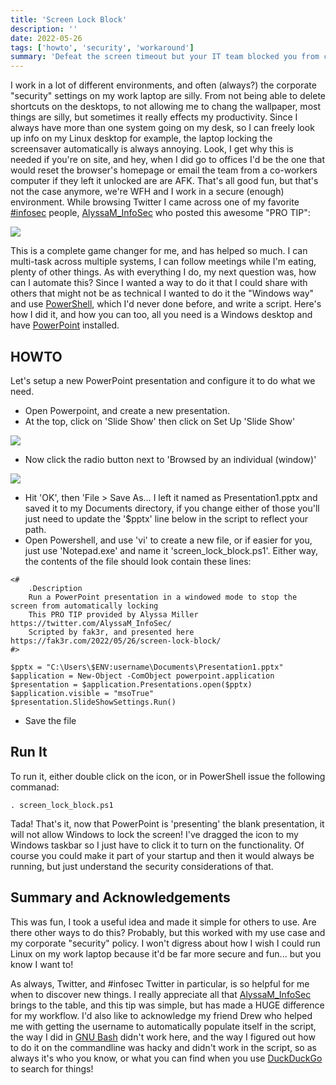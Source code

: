 ```yaml
---
title: 'Screen Lock Block'
description: ''
date: 2022-05-26
tags: ['howto', 'security', 'workaround']
summary: 'Defeat the screen timeout but your IT team blocked you from changing'
---
```


I work in a lot of different environments, and often (always?) the corporate "security" settings on my work laptop are silly. From not being able to delete shortcuts on the desktops, to not allowing me to chang the wallpaper, most things are silly, but sometimes it really effects my productivity. Since I always have more than one system going on my desk, so I can freely look up info on my Linux desktop for example, the laptop locking the screensaver automatically is always annoying. Look, I get why this is needed if you're on site, and hey, when I did go to offices I'd be the one that would reset the browser's homepage or email the team from a co-workers computer if they left it unlocked are are AFK. That's all good fun, but that's not the case anymore, we're WFH and I work in a secure (enough) environment. While browsing Twitter I came across one of my favorite [#infosec](https://twitter.com/hashtag/InfoSec) people, [AlyssaM_InfoSec](https://twitter.com/AlyssaM_InfoSec/) who posted this awesome "PRO TIP":

![](/2022/screen_lock_block-00.png)

This is a complete game changer for me, and has helped so much. I can multi-task across multiple systems, I can follow meetings while I'm eating, plenty of other things. As with everything I do, my next question was, how can I automate this? Since I wanted a way to do it that I could share with others that might not be as technical I wanted to do it the "Windows way" and use [PowerShell](https://docs.microsoft.com/en-us/powershell/), which I'd never done before, and write a script. Here's how I did it, and how you can too, all you need is a Windows desktop and have [PowerPoint](https://docs.microsoft.com/en-us/office/client-developer/powerpoint-home) installed.

## HOWTO

Let's setup a new PowerPoint presentation and configure it to do what we need.

- Open Powerpoint, and create a new presentation.
- At the top, click on 'Slide Show' then click on Set Up 'Slide Show'

![](/2022/screen_lock_block-01.png)

- Now click the radio button next to 'Browsed by an individual (window)'

![](/2022/screen_lock_block-02.png)

- Hit 'OK', then 'File > Save As… I left it named as Presentation1.pptx and saved it to my Documents directory, if you change either of those you'll just need to update the '$pptx' line below in the script to reflect your path.
- Open Powershell, and use 'vi' to create a new file, or if easier for you, just use 'Notepad.exe' and name it 'screen_lock_block.ps1'. Either way, the contents of the file should look contain these lines:

```
<#
	.Description
	Run a PowerPoint presentation in a windowed mode to stop the screen from automatically locking
	This PRO TIP provided by Alyssa Miller https://twitter.com/AlyssaM_InfoSec/
	Scripted by fak3r, and presented here https://fak3r.com/2022/05/26/screen-lock-block/
#>

$pptx = "C:\Users\$ENV:username\Documents\Presentation1.pptx"
$application = New-Object -ComObject powerpoint.application
$presentation = $application.Presentations.open($pptx)
$application.visible = "msoTrue"
$presentation.SlideShowSettings.Run()
```

- Save the file

## Run It

To run it, either double click on the icon, or in PowerShell issue the following commanad:

```
. screen_lock_block.ps1
```

Tada! That's it, now that PowerPoint is 'presenting' the blank presentation, it will not allow Windows to lock the screen! I've dragged the icon to my Windows taskbar so I just have to click it to turn on the functionality. Of course you could make it part of your startup and then it would always be running, but just understand the security considerations of that.

## Summary and Acknowledgements

This was fun, I took a useful idea and made it simple for others to use. Are there other ways to do this? Probably, but this worked with my use case and my corporate "security" policy. I won't digress about how I wish I could run Linux on my work laptop because it'd be far more secure and fun... but you know I want to!

As always, Twitter, and #infosec Twitter in particular, is so helpful for me when to discover new things. I really appreciate all that [AlyssaM_InfoSec](https://twitter.com/AlyssaM_InfoSec/) brings to the table, and this tip was simple, but has made a HUGE difference for my workflow. I'd also like to acknowledge my friend Drew who helped me with getting the username to automatically populate itself in the script, the way I did in [GNU Bash](https://www.gnu.org/software/bash/) didn't work here, and the way I figured out how to do it on the commandline was hacky and didn't work in the script, so as always it's who you know, or what you can find when you use [DuckDuckGo](https://duckduckgo.com/) to search for things!
